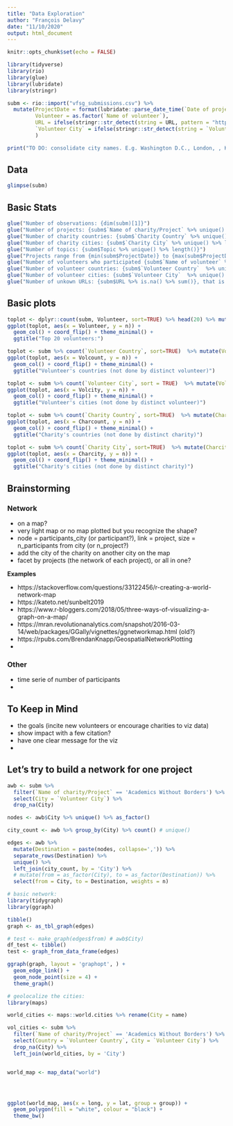 ```yaml
---
title: "Data Exploration"
author: "François Delavy"
date: "11/10/2020"
output: html_document
---
```


```r
knitr::opts_chunk$set(echo = FALSE)

library(tidyverse)
library(rio)
library(glue)
library(lubridate)
library(stringr)

subm <- rio::import("vfsg_submissions.csv") %>% 
  mutate(ProjectDate = format(lubridate::parse_date_time(`Date of project`, orders = c("my")), "%Y-%m"),
         Volunteer = as.factor(`Name of volunteer`),
         URL = ifelse(stringr::str_detect(string = URL, pattern = "http"), URL, NA),
         `Volunteer City` = ifelse(stringr::str_detect(string = `Volunteer City`, pattern = "nknown"), NA, `Volunteer City`)
         )

print("TO DO: consolidate city names. E.g. Washington D.C., London, , Kawasaki-shi")


```

## Data

```r
glimpse(subm)
```

## Basic Stats

```r

glue("Number of observations: {dim(subm)[1]}")
glue("Number of projects: {subm$`Name of charity/Project` %>% unique() %>% length()}")
glue("Number of charity countries: {subm$`Charity Country` %>% unique() %>% length()}")
glue("Number of charity cities: {subm$`Charity City` %>% unique() %>% length()}")
glue("Number of topics: {subm$Topic %>% unique() %>% length()}")
glue("Projects range from {min(subm$ProjectDate)} to {max(subm$ProjectDate)}")
glue("Number of volunteers who participated {subm$`Name of volunteer` %>% unique() %>% length()}")
glue("Number of volunteer countries: {subm$`Volunteer Country`  %>% unique() %>% length()}")
glue("Number of volunteer cities: {subm$`Volunteer City`  %>% unique() %>% length()}")
glue("Number of unkown URLs: {subm$URL %>% is.na() %>% sum()}, that is {round(subm$URL %>% is.na() %>% sum() / subm$URL %>% is.na() %>% length() * 100, 1)}%")

```

## Basic plots

```r
toplot <- dplyr::count(subm, Volunteer, sort=TRUE) %>% head(20) %>% mutate(Volunteer = fct_reorder(Volunteer, n))
ggplot(toplot, aes(x = Volunteer, y = n)) +
  geom_col() + coord_flip() + theme_minimal() +
  ggtitle("Top 20 volunteers:")
```

```r
toplot <- subm %>% count(`Volunteer Country`, sort=TRUE)  %>% mutate(Volcount  = fct_reorder(`Volunteer Country`, n))
ggplot(toplot, aes(x = Volcount, y = n)) +
  geom_col() + coord_flip() + theme_minimal() +
  ggtitle("Volunteer's countries (not done by distinct volunteer)")
```

```r
toplot <- subm %>% count(`Volunteer City`, sort = TRUE)  %>% mutate(Volcity  = fct_reorder(`Volunteer City`, n))
ggplot(toplot, aes(x = Volcity, y = n)) +
  geom_col() + coord_flip() + theme_minimal() +
  ggtitle("Volunteer's cities (not done by distinct volunteer)")
```


```r
toplot <- subm %>% count(`Charity Country`, sort=TRUE)  %>% mutate(Charcount  = fct_reorder(`Charity Country`, n))
ggplot(toplot, aes(x = Charcount, y = n)) +
  geom_col() + coord_flip() + theme_minimal() +
  ggtitle("Charity's countries (not done by distinct charity)")
```




```r
toplot <- subm %>% count(`Charity City`, sort=TRUE)  %>% mutate(Charcity  = fct_reorder(`Charity City`, n))
ggplot(toplot, aes(x = Charcity, y = n)) +
  geom_col() + coord_flip() + theme_minimal() +
  ggtitle("Charity's cities (not done by distinct charity)")
```


## Brainstorming

### Network
- on a map?
- very light map or no map plotted but you recognize the shape?
- node = participants_city (or participant?), link = project, size = n_participants from city (or n_project?)
- add the city of the charity on another city on the map
- facet by projects (the network of each project), or all in one? 

__Examples__  

- https://stackoverflow.com/questions/33122456/r-creating-a-world-network-map
- https://kateto.net/sunbelt2019 
- https://www.r-bloggers.com/2018/05/three-ways-of-visualizing-a-graph-on-a-map/
- https://mran.revolutionanalytics.com/snapshot/2016-03-14/web/packages/GGally/vignettes/ggnetworkmap.html (old?)
- https://rpubs.com/BrendanKnapp/GeospatialNetworkPlotting
- 

### Other
- time serie of number of participants
- 

## To Keep in Mind
- the goals (incite new volunteers or encourage charities to viz data)
- show impact with a few citation?
- have one clear message for the viz
- 



## Let's try to build a network for one project


```r

awb <- subm %>% 
  filter(`Name of charity/Project` == 'Academics Without Borders') %>%
  select(City = `Volunteer City`) %>%
  drop_na(City)

nodes <- awb$City %>% unique() %>% as_factor()

city_count <- awb %>% group_by(City) %>% count() # unique()

edges <- awb %>%
  mutate(Destination = paste(nodes, collapse=',')) %>%
  separate_rows(Destination) %>%
  unique() %>%
  left_join(city_count, by = 'City') %>%
  # mutate(from = as_factor(City), to = as_factor(Destination)) %>%
  select(from = City, to = Destination, weights = n)

# basic network:
library(tidygraph)
library(ggraph)

tibble()
graph <- as_tbl_graph(edges)

# test <- make_graph(edges$from) # awb$City)
df_test <- tibble()
test <- graph_from_data_frame(edges)

ggraph(graph, layout = 'graphopt', ) + 
  geom_edge_link() + 
  geom_node_point(size = 4) + 
  theme_graph()

```


```r
# geolocalize the cities:
library(maps)

world_cities <- maps::world.cities %>% rename(City = name)

vol_cities <- subm %>% 
  filter(`Name of charity/Project` == 'Academics Without Borders') %>%
  select(Country = `Volunteer Country`, City = `Volunteer City`) %>%
  drop_na(City) %>%
  left_join(world_cities, by = 'City')


world_map <- map_data("world")




ggplot(world_map, aes(x = long, y = lat, group = group)) +
  geom_polygon(fill = "white", colour = "black") + 
  theme_bw()

```


